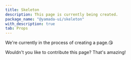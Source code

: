 ```yaml
---
title: Skeleton
description: This page is currently being created.
package_name: "@yamada-ui/skeleton"
with_description: true
tab: Props
---
```


We're currently in the process of creating a page.😘

Wouldn't you like to contribute this page? That's amazing!
